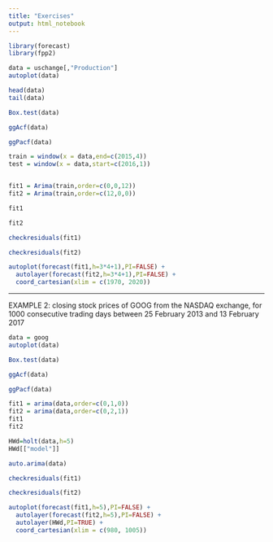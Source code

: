 ```yaml
---
title: "Exercises"
output: html_notebook
---
```


```r
library(forecast)
library(fpp2)
```

```r

data = uschange[,"Production"]
autoplot(data)
```

```r
head(data)
tail(data)
```

```r
Box.test(data)
```



```r
ggAcf(data)
```

```r
ggPacf(data)
```


```r
train = window(x = data,end=c(2015,4))
test = window(x = data,start=c(2016,1))
```

```r


```


```r
fit1 = Arima(train,order=c(0,0,12))
fit2 = Arima(train,order=c(12,0,0))
```

```r
fit1
```

```r
fit2
```

```r
checkresiduals(fit1)
```

```r
checkresiduals(fit2)
```

```r
autoplot(forecast(fit1,h=3*4+1),PI=FALSE) +
  autolayer(forecast(fit2,h=3*4+1),PI=FALSE) + 
  coord_cartesian(xlim = c(1970, 2020))
```

************************************************************************************************
EXAMPLE 2:
closing stock prices of GOOG from the NASDAQ exchange, for 1000 consecutive
trading days between 25 February 2013 and 13 February 2017

```r
data = goog
autoplot(data)
```

```r
Box.test(data)
```

```r
ggAcf(data)
```

```r
ggPacf(data)
```

```r
fit1 = arima(data,order=c(0,1,0))
fit2 = arima(data,order=c(0,2,1))
fit1
fit2

HWd=holt(data,h=5)
HWd[["model"]]
```

```r
auto.arima(data)
```


```r
checkresiduals(fit1)
```

```r
checkresiduals(fit2)
```


```r
autoplot(forecast(fit1,h=5),PI=FALSE) +
  autolayer(forecast(fit2,h=5),PI=FALSE) + 
  autolayer(HWd,PI=TRUE) + 
  coord_cartesian(xlim = c(980, 1005))
```












